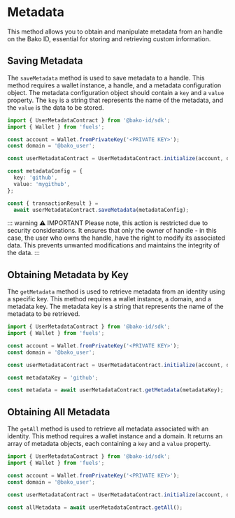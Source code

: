 
# Metadata

This method allows you to obtain and manipulate metadata from an handle on the Bako ID, essential for storing and
retrieving custom information.

<ThemeMetadataImage />

## Saving Metadata

The `saveMetadata` method is used to save metadata to a handle. This method requires a wallet instance, a handle, and
a metadata configuration object. The metadata configuration object should contain a `key` and a `value` property. The `key` is
a string that represents the name of the metadata, and the `value` is the data to be stored.

```ts
import { UserMetadataContract } from '@bako-id/sdk';
import { Wallet } from 'fuels';

const account = Wallet.fromPrivateKey('<PRIVATE KEY>');
const domain = '@bako_user';

const userMetadataContract = UserMetadataContract.initialize(account, domain);

const metadataConfig = {
  key: 'github',
  value: 'mygithub',
};

const { transactionResult } =
  await userMetadataContract.saveMetadata(metadataConfig);
```

::: warning ⚠️ IMPORTANT
Please note, this action is restricted due to security considerations. It ensures that only the owner of handle - in this
case, the user who owns the handle, have the right to modify its associated data. This prevents unwanted modifications and maintains the integrity of the data.
:::

## Obtaining Metadata by Key

The `getMetadata` method is used to retrieve metadata from an identity using a specific key. This method requires a wallet
instance, a domain, and a metadata key. The metadata key is a string that represents the name of the metadata to be retrieved.

```ts
import { UserMetadataContract } from '@bako-id/sdk';
import { Wallet } from 'fuels';

const account = Wallet.fromPrivateKey('<PRIVATE KEY>');
const domain = '@bako_user';

const userMetadataContract = UserMetadataContract.initialize(account, domain);

const metadataKey = 'github';

const metadata = await userMetadataContract.getMetadata(metadataKey);
```

## Obtaining All Metadata

The `getAll` method is used to retrieve all metadata associated with an identity. This method requires a wallet instance
and a domain. It returns an array of metadata objects, each containing a `key` and a `value` property.

```ts
import { UserMetadataContract } from '@bako-id/sdk';
import { Wallet } from 'fuels';

const account = Wallet.fromPrivateKey('<PRIVATE KEY>');
const domain = '@bako_user';

const userMetadataContract = UserMetadataContract.initialize(account, domain);

const allMetadata = await userMetadataContract.getAll();
```
